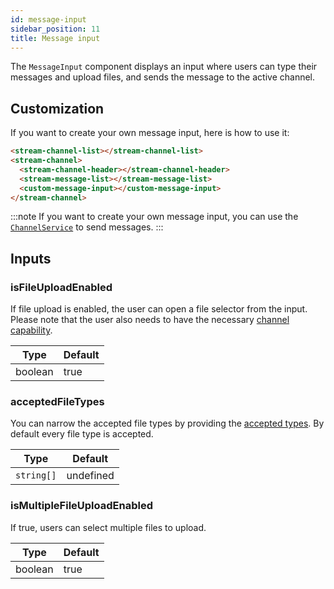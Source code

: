 ```yaml
---
id: message-input
sidebar_position: 11
title: Message input
---
```


The `MessageInput` component displays an input where users can type their messages and upload files, and sends the message to the active channel.

## Customization

If you want to create your own message input, here is how to use it:

```html
<stream-channel-list></stream-channel-list>
<stream-channel>
  <stream-channel-header></stream-channel-header>
  <stream-message-list></stream-message-list>
  <custom-message-input></custom-message-input>
</stream-channel>
```

:::note
If you want to create your own message input, you can use the [`ChannelService`](../services/channel.mdx) to send messages.
:::

## Inputs

### isFileUploadEnabled

If file upload is enabled, the user can open a file selector from the input. Please note that the user also needs to have the necessary [channel capability](https://getstream.io/chat/docs/javascript/channel_capabilities/?language=javascript).

| Type    | Default |
| ------- | ------- |
| boolean | true    |

### acceptedFileTypes

You can narrow the accepted file types by providing the [accepted types](https://developer.mozilla.org/en-US/docs/Web/HTML/Element/input/file#accept). By default every file type is accepted.

| Type       | Default   |
| ---------- | --------- |
| `string[]` | undefined |

### isMultipleFileUploadEnabled

If true, users can select multiple files to upload.

| Type    | Default |
| ------- | ------- |
| boolean | true    |
